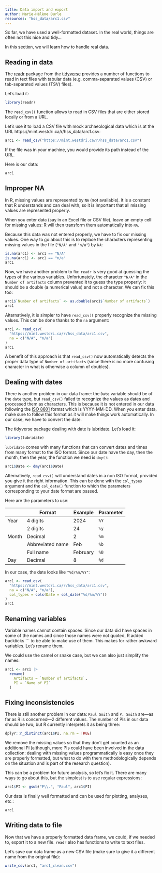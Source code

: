 ```yaml
---
title: Data import and export
author: Marie-Hélène Burle
resources: "hss_data/arc1.csv"
---
```


:::{.def}

So far, we have used a well-formatted dataset. In the real world, things are often not this nice and tidy...

In this section, we will learn how to handle real data.

:::

## Reading in data

The [readr](https://readr.tidyverse.org/) package from the [tidyverse](https://www.tidyverse.org/) provides a number of functions to read in text files with tabular data (e.g. comma-separated values (CSV) or tab-separated values (TSV) files).

Let's load it:

```r
library(readr)
```

The `read_csv()` function allows to read in CSV files that are either stored locally or from a URL.

Let's use it to load a CSV file with mock archaeological data which is at the URL https://mint.westdri.ca/r/hss_data/arc1.csv:

```r
arc1 <- read_csv("https://mint.westdri.ca/r/hss_data/arc1.csv")
```

:::{.note}

If the file was in your machine, you would provide its path instead of the URL.

:::

Here is our data:

```r
arc1
```

## Improper NA

In R, missing values are represented by `NA` (not available). It is a constant that R understands and can deal with, so it is important that all missing values are represented properly.

When you enter data (say in an Excel file or CSV file), leave an empty cell for missing values: R will then transform them automatically into `NA`.

Because this data was not entered properly, we have to fix our missing values. One way to go about this is to replace the characters representing missing values in the file (`"N/A"` and `"n/a"`) by `NA`:

```r
is.na(arc1) <- arc1 == "N/A"
is.na(arc1) <- arc1 == "n/a"
arc1
```

Now, we have another problem to fix: `readr` is very good at guessing the types of the various variables. Unfortunately, the character `"N/A"` in the `Number of artifacts` column prevented it to guess the type properly: it should be a double (a numerical value) and not a character. We can fix this too:

```r
arc1$`Number of artifacts` <- as.double(arc1$`Number of artifacts`)
arc1
```

Alternatively, it is simpler to have `read_csv()` properly recognize the missing values. This can be done thanks to the `na` argument:

```r
arc1 <- read_csv(
  "https://mint.westdri.ca/r/hss_data/arc1.csv",
  na = c("N/A", "n/a")
)
arc1
```

A benefit of this approach is that `read_csv()` now automatically detects the proper data type of `Number of artifacts` (since there is no more confusing character in what is otherwise a column of doubles).

## Dealing with dates

There is another problem in our data frame: the `Date` variable should be of the `date` type, but `read_csv()` failed to recognize the values as dates and processed them as characters. This is because it is not entered in our data following the [ISO 8601](https://en.wikipedia.org/wiki/ISO_8601) format which is YYYY-MM-DD. When you enter data, make sure to follow this format as it will make things work automatically. In our case, we have to convert the date.

The tidyverse package dealing with date is [lubridate](https://lubridate.tidyverse.org/). Let's load it:

```r
library(lubridate)
```

`lubridate` comes with many functions that can convert dates and times from many format to the ISO format. Since our date have the day, then the month, then the year, the function we need is `dmy()`:

```r
arc1$Date <- dmy(arc1$Date)
```

Alternatively, `read_csv()` will understand dates in a non ISO format, provided you give it the right information. This can be done with the `col_types` argument and the `col_date()` function to which the parameters corresponding to your date format are passed.

Here are the parameters to use:

|       | Format           | Example  | Parameter |
|-------|------------------|----------|-----------|
| Year  | 4 digits         | 2024     | `%Y`      |
|       | 2 digits         | 24       | `%y`      |
| Month | Decimal          | 2        | `%m`      |
|       | Abbreviated name | Feb      | `%b`      |
|       | Full name        | February | `%B`      |
| Day   | Decimal          | 8        | `%d`      |

In our case, the date looks like `"%d/%m/%Y"`:

```r
arc1 <- read_csv(
  "https://mint.westdri.ca/r/hss_data/arc1.csv",
  na = c("N/A", "n/a"),
  col_types = cols(Date = col_date("%d/%m/%Y"))
)
arc1
```

## Renaming variables

Variable names cannot contain spaces. Since our data did have spaces in some of the names and since those names were not quoted, R added backticks ``` to be able to make use of them. This makes for rather awkward variables. Let's rename them.

We could use the camel or snake case, but we can also just simplify the names:

```r
arc1 <- arc1 |>
  rename(
    Artifacts = `Number of artifacts`,
    PI = `Name of PI`
  )
```

## Fixing inconsistencies

There is still another problem in our data: `Paul Smith` and `P. Smith` are—as far as R is concerned—2 different values. The number of PIs in our data should be two, but R currently interprets it as being three:

```r
dplyr::n_distinct(arc1$PI, na.rm = TRUE)
```

:::{.note}

We remove the missing values so that they don't get counted as an additional PI (although, more PIs could have been involved in the data collection: dealing with missing values programmatically is easy once they are properly formatted, but what to do with them methodologically depends on the situation and is part of the research question).

:::

This can be a problem for future analysis, so let's fix it. There are many ways to go about this, but the simplest is to use regular expressions:

```r
arc1$PI <- gsub("P\\.", "Paul", arc1$PI)
```

Our data is finally well formatted and can be used for plotting, analyses, etc.:

```r
arc1
```

## Writing data to file

Now that we have a properly formatted data frame, we could, if we needed to, export it to a new file. `readr` also has functions to write to text files.

Let's save our data frame as a new CSV file (make sure to give it a different name from the original file):

```.r
write_csv(arc1, "arc1_clean.csv")
```
